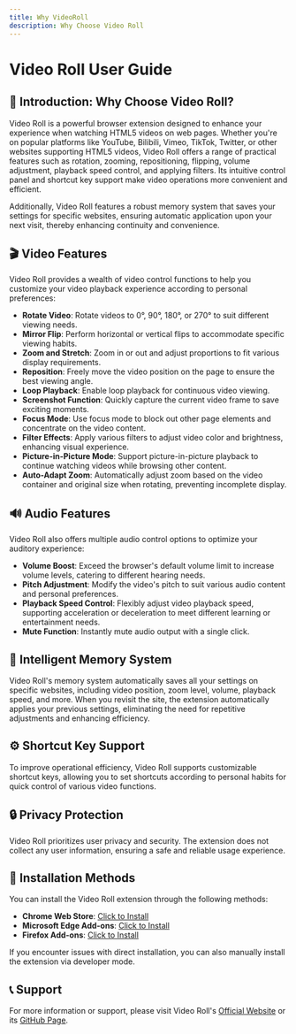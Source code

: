 ```yaml
---
title: Why VideoRoll
description: Why Choose Video Roll
---
```


# Video Roll User Guide

## 📌 Introduction: Why Choose Video Roll?

Video Roll is a powerful browser extension designed to enhance your experience when watching HTML5 videos on web pages. Whether you're on popular platforms like YouTube, Bilibili, Vimeo, TikTok, Twitter, or other websites supporting HTML5 videos, Video Roll offers a range of practical features such as rotation, zooming, repositioning, flipping, volume adjustment, playback speed control, and applying filters. Its intuitive control panel and shortcut key support make video operations more convenient and efficient.

Additionally, Video Roll features a robust memory system that saves your settings for specific websites, ensuring automatic application upon your next visit, thereby enhancing continuity and convenience.

## 🎬 Video Features

Video Roll provides a wealth of video control functions to help you customize your video playback experience according to personal preferences:

- **Rotate Video**: Rotate videos to 0°, 90°, 180°, or 270° to suit different viewing needs.
- **Mirror Flip**: Perform horizontal or vertical flips to accommodate specific viewing habits.
- **Zoom and Stretch**: Zoom in or out and adjust proportions to fit various display requirements.
- **Reposition**: Freely move the video position on the page to ensure the best viewing angle.
- **Loop Playback**: Enable loop playback for continuous video viewing.
- **Screenshot Function**: Quickly capture the current video frame to save exciting moments.
- **Focus Mode**: Use focus mode to block out other page elements and concentrate on the video content.
- **Filter Effects**: Apply various filters to adjust video color and brightness, enhancing visual experience.
- **Picture-in-Picture Mode**: Support picture-in-picture playback to continue watching videos while browsing other content.
- **Auto-Adapt Zoom**: Automatically adjust zoom based on the video container and original size when rotating, preventing incomplete display.

## 🔊 Audio Features

Video Roll also offers multiple audio control options to optimize your auditory experience:

- **Volume Boost**: Exceed the browser's default volume limit to increase volume levels, catering to different hearing needs.
- **Pitch Adjustment**: Modify the video's pitch to suit various audio content and personal preferences.
- **Playback Speed Control**: Flexibly adjust video playback speed, supporting acceleration or deceleration to meet different learning or entertainment needs.
- **Mute Function**: Instantly mute audio output with a single click.

## 🧠 Intelligent Memory System

Video Roll's memory system automatically saves all your settings on specific websites, including video position, zoom level, volume, playback speed, and more. When you revisit the site, the extension automatically applies your previous settings, eliminating the need for repetitive adjustments and enhancing efficiency.

## ⚙️ Shortcut Key Support

To improve operational efficiency, Video Roll supports customizable shortcut keys, allowing you to set shortcuts according to personal habits for quick control of various video functions.

## 🔒 Privacy Protection

Video Roll prioritizes user privacy and security. The extension does not collect any user information, ensuring a safe and reliable usage experience.

## 🚀 Installation Methods

You can install the Video Roll extension through the following methods:

- **Chrome Web Store**: [Click to Install](https://chrome.google.com/webstore/detail/video-roll-all-in-one-vid/cokngoholafkeghnhhdlmiadlojpindm?hl=en)
- **Microsoft Edge Add-ons**: [Click to Install](https://microsoftedge.microsoft.com/addons/detail/video-roll/indeeigndpaahbcegcanpmbenmkbkmmn)
- **Firefox Add-ons**: [Click to Install](https://addons.mozilla.org/firefox/addon/videoroll/)

If you encounter issues with direct installation, you can also manually install the extension via developer mode.

## 📞 Support

For more information or support, please visit Video Roll's [Official Website](https://videoroll.gomi.site) or its [GitHub Page](https://github.com/VideoRoll/VideoRoll).


<Cards>
  <Card title="Learn more about Next.js" href="https://nextjs.org/docs" />
  <Card title="Learn more about Fumadocs" href="https://fumadocs.vercel.app" />
</Cards>
